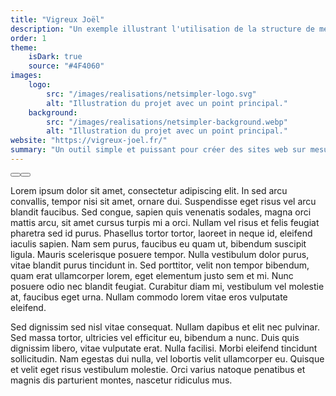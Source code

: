 ```yaml
---
title: "Vigreux Joël"
description: "Un exemple illustrant l'utilisation de la structure de métadonnées spécifiée."
order: 1
theme:
    isDark: true
    source: "#4F4060"
images:
    logo:
        src: "/images/realisations/netsimpler-logo.svg"
        alt: "Illustration du projet avec un point principal."
    background:
        src: "/images/realisations/netsimpler-background.webp"
        alt: "Illustration du projet avec un point principal."
website: "https://vigreux-joel.fr/"
summary: "Un outil simple et puissant pour créer des sites web sur mesure, en toute autonomie."
---
```



<div class="flex flex-wrap gap-4">
    <Button target="_blank" href="https://vigreux-joel.fr/" icon={faGlobe} variant="outlined" label="Site web"/>
    <Button target="_blank" href="https://github.com/vigreux-joel/portfolio" icon={faGithub} variant="outlined" label="Code Source"/>
</div>
<Divider className="my-8"/>

Lorem ipsum dolor sit amet, consectetur adipiscing elit. In sed arcu convallis, tempor nisi sit amet, ornare dui. Suspendisse eget risus vel arcu blandit faucibus. Sed congue, sapien quis venenatis sodales, magna orci mattis arcu, sit amet cursus turpis mi a orci. Nullam vel risus et felis feugiat pharetra sed id purus. Phasellus tortor tortor, laoreet in neque id, eleifend iaculis sapien. Nam sem purus, faucibus eu quam ut, bibendum suscipit ligula. Mauris scelerisque posuere tempor. Nulla vestibulum dolor purus, vitae blandit purus tincidunt in. Sed porttitor, velit non tempor bibendum, quam erat ullamcorper lorem, eget elementum justo sem et mi. Nunc posuere odio nec blandit feugiat. Curabitur diam mi, vestibulum vel molestie at, faucibus eget urna. Nullam commodo lorem vitae eros vulputate eleifend.

Sed dignissim sed nisl vitae consequat. Nullam dapibus et elit nec pulvinar. Sed massa tortor, ultricies vel efficitur eu, bibendum a nunc. Duis quis dignissim libero, vitae vulputate erat. Nulla facilisi. Morbi eleifend tincidunt sollicitudin. Nam egestas dui nulla, vel lobortis velit ullamcorper eu. Quisque et velit eget risus vestibulum molestie. Orci varius natoque penatibus et magnis dis parturient montes, nascetur ridiculus mus.